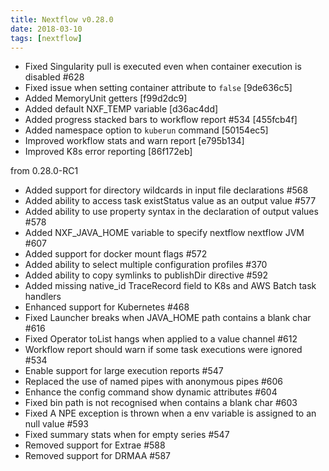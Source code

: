 ```yaml
---
title: Nextflow v0.28.0
date: 2018-03-10
tags: [nextflow]
---
```


- Fixed Singularity pull is executed even when container execution is disabled #628
- Fixed issue when setting container attribute to `false` [9de636c5]
- Added MemoryUnit getters [f99d2dc9]
- Added default NXF_TEMP variable [d36ac4dd]
- Added progress stacked bars to workflow report #534 [455fcb4f]
- Added namespace option to `kuberun` command [50154ec5]
- Improved workflow stats and warn report [e795b134]
- Improved K8s error reporting [86f172eb]

from 0.28.0-RC1 

- Added support for directory wildcards in input file declarations #568
- Added ability to access task existStatus value as an output value #577
- Added ability to use property syntax in the declaration of output values #578
- Added NXF_JAVA_HOME variable to specify nextflow nextflow JVM #607
- Added support for docker mount flags #572
- Added ability to select multiple configuration profiles #370
- Added ability to copy symlinks to publishDir directive #592
- Added missing native_id TraceRecord field to K8s and AWS Batch task handlers
- Enhanced support for Kubernetes #468
- Fixed Launcher breaks when JAVA_HOME path contains a blank char #616
- Fixed Operator toList hangs when applied to a value channel #612
- Workflow report should warn if some task executions were ignored #534 
- Enable support for large execution reports #547
- Replaced the use of named pipes with anonymous pipes #606
- Enhance the config command show dynamic attributes #604
- Fixed bin path is not recognised when contains a blank char #603 
- Fixed A NPE exception is thrown when a env variable is assigned to an null value #593
- Fixed summary stats when for empty series #547
- Removed support for Extrae #588 
- Removed support for DRMAA #587
